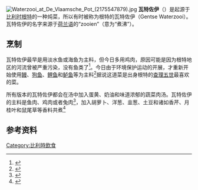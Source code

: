 [[File:Waterzooi_at_De_Vlaamsche_Pot_(2175547879).jpg|thumb]]
'''瓦特佐伊'''（{{lang-nl|'''waterzooi'''}}）是起源于[[比利时|比利时]][[根特|根特]]的一种炖菜，所以有时被称为根特的瓦特佐伊（Gentse Waterzooi）。瓦特佐伊的名字来源于[[荷兰语|荷兰语]]的“zooien”（意为“煮沸”）。

==烹制==
瓦特佐伊最早是用淡水鱼或海鱼为主料，但今日多用鸡肉，原因可能是因为根特地区的河流曾被严重污染，没有鱼类了<ref>{{cite web|title=waterzooi|url=http://www.gentblogt.be/2006/11/17/gentse-waterzooi gentblogt.be|accessdate=2013-09-18|archive-url=https://web.archive.org/web/20160318204104/http://www.gentblogt.be/2006/11/17/gentse-waterzooi|archive-date=2016-03-18|dead-url=yes}}</ref>。今日由于环境保护运动的开展，才重新开始使用[[鳗|鳗]]、[[狗鱼|狗鱼]]、[[鲤鱼|鲤鱼]]和[[鲈鱼|鲈鱼]]等为主料<ref>{{cite news|title=Na meer dan 40 jaar opnieuw kwabaal in Grote Nete|url=http://www.hln.be/hln/nl/2661/Dieren/article/detail/1126480/2010/06/29/Na-meer-dan-40-jaar-opnieuw-kwabaal-in-Grote-Nete.dhtml|accessdate=2013-09-18|newspaper=[[Het_Laatste_Nieuws|Het Laatste Nieuws]]|date=29 June 2010|archive-date=2016-03-03|archive-url=https://web.archive.org/web/20160303215205/http://www.hln.be/hln/nl/2661/Dieren/article/detail/1126480/2010/06/29/Na-meer-dan-40-jaar-opnieuw-kwabaal-in-Grote-Nete.dhtml|dead-url=no}}</ref>据说这道菜是出身根特的[[查理五世|查理五世]]最喜欢的菜。

所有版本的瓦特佐伊都会在汤中加入蛋黄、奶油和味道浓郁的蔬菜肉汤。瓦特佐伊的主料是鱼肉、鸡肉或者兔肉<ref>{{cite book|author=Clifford A. Wright|title=The Best Stews in the World: 300 Satisfying One-Dish Dinners, from Chilis and Gumbos to Curries and Cassoulet|publisher=Houghton Mifflin Harcourt|year=2012|page=191-192}}</ref>，加入胡萝卜、洋葱、韭葱、土豆和诸如香芹、月桂叶和鼠尾草等香料共煮<ref>{{cite web|title=Le Waterzooi Gantois (cuisine de Gand)|url=http://users.skynet.be/la_cuisine_belge/waterzooi_gantois_cuisine_belge.html|publisher=La Bonne Cuisine|accessdate=2013-09-18|archive-date=2020-10-04|archive-url=https://web.archive.org/web/20201004091347/http://users.skynet.be/la_cuisine_belge/waterzooi_gantois_cuisine_belge.html|dead-url=no}}</ref> 

==参考资料==
{{Reflist}}

[[Category:比利時飲食|Category:比利時飲食]]